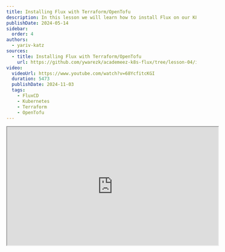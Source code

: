 ```yaml
---
title: Installing Flux with Terraform/OpenTofu
description: In this lesson we will learn how to install Flux on our K8S cluster using Terraform or OpenTofu on GCp.
publishDate: 2024-05-14
sidebar: 
  order: 4
authors:
  - yariv-katz
sources:
  - title: Installing Flux with Terraform/OpenTofu
    url: https://github.com/ywarezk/academeez-k8s-flux/tree/lesson-04/iac
video:
  videoUrl: https://www.youtube.com/watch?v=68YcfitcKGI
  duration: 5473
  publishDate: 2024-11-03
  tags:
    - FluxCD
    - Kubernetes
    - Terraform
    - OpenTofu
---
```


<div class="not-content flex">
  <iframe
		class="mx-auto"
		width="560"
		height="315"
		src="https://www.youtube.com/embed/68YcfitcKGI?si=BlKkN8vWttUFfvG9"
		title="FluxCD - Installing Flux with Terraform/OpenTofu - video"
		allow="accelerometer; clipboard-write; encrypted-media; gyroscope; picture-in-picture; web-share"
		allowFullScreen
		loading="lazy"
		referrerPolicy="strict-origin-when-cross-origin"
		aria-label="FluxCD - Installing Flux with Terraform/OpenTofu - video"
		aria-describedby="iframe-video-description"
  />
</div>

<span id="iframe-video-description" class="sr-only">
This video explains how to install FluxCD on a Kubernetes cluster using Terraform or OpenTofu, covering the creation of a GKE cluster, VPC, subnet, and the configuration of the Flux provider for GitOps.
</span>

In this lesson we will learn how to install [Flux](https://fluxcd.io/) on our [Kubernetes](https://kubernetes.io/) cluster using [OpenTofu](https://opentofu.org/).  
We will write infastructure as code and run it with OpenTofu, but the same code can be used with Terraform.  
This lesson is a naive and simple approach to installing Flux with terraform, it is filled with bad practices and focuses on simplicity, but don't worry, the next lesson after we understand basic flux installation, we will go over best practices and learn how to do things right.  
We focus on simplicity to start with something easy before jumping in to the more complex stuff.  
So remember easy solution, simple solution, for installing Flux with Terraform/OpenTofu, and not best practice recommended solution - for this you will need to jump to the next lesson.

We assume you already have basic terraform knowledge, and we will not go over the basics of terraform in this lesson.

Another important point before we begin is that we will create everything on [GCP](https://cloud.google.com/), if you want an example for other clouds, or you want an example with another infastructure as code technology, submit an issue (or create a PR if you are up to the challenge).
And don't forget to star the [course repository](https://github.com/ywarezk/academeez-k8s-flux), it helps us a lot.

So our emphasis in this lesson is on simplicity, and minimum requirements for bootstrapping a new gcp project, with vpc, subnet, gke cluster and flux installed on it.  

Let's get started.

## What we will cover in this lesson

- The importance of using IAC
- Creating a new project on GCP
- Creating a VPC and subnet
- Creating a GKE cluster
- Installing Flux with the Flux Provider

## What you need to have before starting

- You need to have a [GCP](https://cloud.google.com/) account with an active billing account (meaning you have a credit card attached to the account)
- You need to have IAM user with admin privileges (this is bad practice and we will learn how to do it right in the next lesson - with security in mind)
- You need to have terraform or OpenTofu installed on your machine (this is another bad practice - in the next lesson we will learn how to do it with [Terragrunt](https://terragrunt.gruntwork.io/))

Create a new folder called `iac` and we will place all the infastructure code there.

## GCP

GCP stands for Google Cloud Platform, and it's the cloud provider we will use in this course.  
We do not advocate for GCP, and you can use any cloud provider you want, the concepts between the cloud providers are the similar and you should focus on the concepts and not the cloud provider.  
If enough developers will write a request for a specific cloud provider, we will consider adding it to the course.

## OpenTofu

During this course we will give examples using OpenTofu but the same code can be run with Terraform.  
Again we do not advocate for OpenTofu, and you can use any IAC technology you want, the concepts between the IAC technologies are the similar and you should focus on the concepts and not the IAC technology (the different syntax is not the thing to focus on).  
If enough developers will write a request for a specific IAC technology, we will consider adding it to the course.

## Why it's important to use IAC

It's highly recommended to IAC for creating your cloud resources.  
There are a few advantages of doing so:
- Consistency of cloud resources across environments
- Automation of cloud resources creation
- Easier to scale
- Avoid repeating configurations
- Testing and linting of you IAC.
- Collaboration with other team members
- Disaster recovery - easier to recreate resources
- Can be integrated with CI/CD pipelines

## Terraform Providers

Terraform by itself don't have a lot of power. To give terraform more power we need to tell terraform to install providers for creating certain things.  
When you define a provider you can give that provider an alias name, or use the default name of the provider. Each resource is created by a provider and the prefix of the resource or specifying the provider in the block of the resource will tell terraform which provider will create that resource.  
For example resources that start with `google_` are created by the google provider, and resources that start with `flux_` are created by the flux provider.  
If you decide to give a different name to the provider, you will need to specify the provider in the resource block.  
Some providers will require you to supply additional configurations, for example the Flux Provider will require us to authenticate with our cluster and our github repo.

## required_providers

In terraform/tofu you can specify the providers, provider versions, and location of those providers in a terraform configuration block inside the `required_providers`.  
It's recommended to write there the providers and their versions.  
Create the file `iac/gcp/tofu/providers.tf` with the following:


```terraform
terraform {
	required_version = "~> 1.8"
	required_providers {
		google = {
			version = "~> 6.8"
		}		
	}
}
```

when you bind the version with `~>` it means the the right most number can change, in this example since it's semver it means the minor version can be updated, but the major version should stay the same.  
We also specified the tofu version that we are using (to force similar versions between developers) in the `required_version` field.

## terraform-google-modules

[terraform-google-modules](https://registry.terraform.io/namespaces/terraform-google-modules) is a collection of terraform/tofo modules created by google.
Those modules are highly maintained while focusing on best practices in creating google cloud resources. We will use those modules as much as we can for creating cloud resources.

## Google Provider authentication

We are using the Google Provider to create resources on GCP.  
The Google Provider will have to authenticate with GCP to create resources.
We will need to go to the provider documentation and check [how it authenticates with GCP](https://registry.terraform.io/providers/hashicorp/google/latest/docs/guides/provider_reference#authentication).  
Usually we would like that authentication to be using impersonation of a service account, but more on this in the next lesson. In this lesson we will keep things simple and authenticate using the command:

```bash
gcloud auth application-default login
```

Make sure that your gcp users has enough permissions to create all the resources we are going to create.

## Create a new project on GCP

A [Project in GCP](https://cloud.google.com/resource-manager/docs/creating-managing-projects) is an organizational unit that can help you organize resources in GCP.
You can place the resources under a project, the project will be connected to a billing account, you can set a budget if you don't want the cost of the project running out of control.
The projects will also help us with isolation, so we will place different environments in different projects, and that isolation will also help us with permissions to different team memebers.

We will place all the resources in a new project, so let's create a new project on GCP.
Create a new file `iac/main.tf`, we will place all infastructure code there (another bad practice - no modules no dependencies, this will be fixed in the next lesson).

```terraform
/**
 * With the google provider we can use terrafom to create resources in GCP
 */
provider "google" {  
  user_project_override = true
	project               = var.project_id
  billing_project       = var.project_id
}

/**
 * The terraform-google-modules is a collection of terraform modules that help us create resources in GCP
 * We will use terraform-google-modules/project-factory/google to create our GCP Project
 */
module "project" {
	source = "terraform-google-modules/project-factory/google"
	version = "~> 17.0"
	auto_create_network = false	
	billing_account = var.billing_account
	org_id = var.org_id
	budget_amount = 30
	name = "academeez-k8s-flux"
	random_project_id = true
	create_project_sa = false
	deletion_policy = "ABANDON"
	activate_apis = [
		"compute.googleapis.com",
		"billingbudgets.googleapis.com",
		"cloudresourcemanager.googleapis.com",
		"serviceusage.googleapis.com",	
		"container.googleapis.com"	
	]
}
```

We are creating here a project called `academeez-k8s-flux`.
We are also setting a budget of **30$** for the project.  

Some variables are required here so let's create a `variables.tf` file:

```terraform
variable "billing_account" {
	description = "the gcp billing account that is connected to the project"
	type = string
}

variable "org_id" {
	description = "the gcp organization id"
	type = string
}

variable "project_id" {
	description = "academeez-k8s-flux created project id"
	type = string
}
```

Create a `terraform.tfvars` file and place the following content to populate the variables:

```terraform
org_id = "YOUR_ORG_ID"
billing_account = "YOUR_BILLING_ACCOUNT"
project_id = "id of the created project"
```

Replace `YOUR_ORG_ID` and `YOUR_BILLING_ACCOUNT` with your values, and also set the `project_id` to the created project id.

We can examine what tofu is planning to create by running the command `tofu plan` (or `terraform plan` or terraform).

You can now run `terraform init` and `terraform apply` to create the project.
or with OpenTofu `tofu init` and `tofu apply`.

## Create a VPC and a subnet

[VPC](https://cloud.google.com/vpc/?hl=en) represents a virtual network. A VPC is not associated to a region or a zone, so that private network can span in all the cloud locations.
The VPC will help you with firewall rules and also isolation of resources.
Depending on the use case you can decide that you entire web application resources will be placed in a single VPC, or if you have a more complex network architecture and you want to place teams of microservices in different VPC that is possible as well.
In the usecase of this course we will go with the simple network architecture and create a single VPC for each environment.
The resources within the VPC can communicate with each other, and you can also set firewall rules to allow or block traffic between the resources.
Resources in the VPC can also communicate with GCP services.

[Subnet](https://cloud.google.com/vpc/docs/subnets) is a range of IP addresses in your VPC. it allows you to create certain sections within the VPC which are region associated.
It allows you to create further isolation within the VPC along with adding firewall rules to the subnet.
Although the subnet is in a region it doesn't mean that the resources in the subnet are in the exact same location, they can be spreaded across different zones in that region.

Let's create VPC and a subnet for our cluster.  
At the bottom of the `main.tf` file add the following code:

```terraform
/**
 * We will place our application in a single VPC.
 * We will also create a subnet to place our GKE cluster in.
 */ 
module "vpc" {
	source  = "terraform-google-modules/network/google"
	version = "~> 9.3"

	project_id   = module.project.project_id
	network_name = "academeez-k8s-flux"
	routing_mode = "GLOBAL"

	subnets = [
		{
				subnet_name           = "k8s"
				subnet_ip             = "10.0.0.0/24"
				subnet_region         = "us-central1"
		}
	]
	
	secondary_ranges = {
		k8s = [
			{
				range_name    = "pods"
				ip_cidr_range = "10.1.0.0/16"
			},
			{
				range_name    = "services"
				ip_cidr_range = "10.2.0.0/24"
			}
		]
	}
	
}
```

In the subnet where our k8s cluster will be, we will need to make sure that we have enough IP addresses for our nodes, pods and services.

We added a VPC with a subnet, and we also added secondary ranges for pods and services.  
There are many network architectures, and it highly depends on the organization and the needs of that organization.
In our case we simply went for something simple with enough IP addresses for our needs.

The number of ips in a CIDR of x.x.x.x/y is `2^(32-y)`. where y - means the first y bits are fixed, and the rest can change.

Let's go over the address ranges:
- For the nodes the ip address range is `10.0.0.0/24` which means we have 255 IP addresses for our nodes (first 24 bits are fixed, the rest can change starting from `10.0.0.0`).
- For the pods the ip address range is `10.1.0.0/16` which means we have 65536 IP addresses for our pods (first 16 bits are fixed, the rest can change starting from `10.1.0.0`).
- For the services the ip address range is `10.2.0.0/24` which means we have 255 IP addresses for our services (first 24 bits are fixed, the rest can change starting from `10.2.0.0`).

Notice that we again used the cloud foundation toolkit, and we are using the `terraform-google-modules/network/google` module.
So we will need to run `terraform init` or `tofu init` again, to install the module.

You can now run `terraform apply` or `tofu apply` to create the VPC.

## Create a GKE cluster

GKE is the managed kubernetes cluster service on GCP.
It's highly recommended to use a managed kubernetes service, it provides many advantages like:
- Managed control plane with high availability
- monitoring
- logs
- scaling 
- help with upgrades
After we create our GKE cluster we want our `kubectl` to communicate with that cluster.
To do that we will have to add to the `~/.kube/config` file the cluster information - add a context to our `kubectl`.
Cloud providers are providing a cli tool that will help us add the context of our cluster. The GCP cli - [gcloud](https://cloud.google.com/sdk/docs/install) has a command to do exactly that.

```bash
gcloud container clusters get-credentials <cluster-name> --region=<region> --project=<project-id>
```

Time to create our kubernetes cluster.
At the bottom of the `main.tf` file add the following code:

```terraform
/**
 * This will create our managed kubernetes cluster
 */
module "gke" {
  source                     = "terraform-google-modules/kubernetes-engine/google"
	version                    = "~> 33.1"
	project_id = module.project.project_id
	name = "academeez-k8s-flux"
	region = "us-central1"
	zones = ["us-central1-a", "us-central1-b", "us-central1-f"]
	network = module.vpc.network_name
	subnetwork                 = module.vpc.subnets_names[0]
  ip_range_pods              = module.vpc.subnets_secondary_ranges[0][0].range_name
  ip_range_services          = module.vpc.subnets_secondary_ranges[0][1].range_name
	deletion_protection = false
	node_pools = [
		{
			name                        = "default-node-pool"
			machine_type                = "e2-medium"
			node_locations              = "us-central1-a,us-central1-b,us-central1-f"
			min_count                   = 1
      max_count                   = 10
			initial_node_count          = 3
		}
	]
	
	node_pools_oauth_scopes = {
    all = [
      "https://www.googleapis.com/auth/logging.write",
      "https://www.googleapis.com/auth/monitoring",
    ]
  }
}
```

We are creating a GKE cluster with a single node pool with 1-10 nodes
We are setting the machine type to `e2-medium`.
The node pool will start with 3 nodes.
This is not a production setup, but a simple setup for learning purposes (we will go over more professional and production ready cluster on the next lesson).

We need to init and run our code again, so run `terraform init` or `tofu init`, and then run `terraform apply` or `tofu apply` to create the GKE cluster.

## Install Flux

Flux can be installed using terraform/tofo. For that we will need to use the [Flux Provider](https://registry.terraform.io/providers/fluxcd/flux/latest/docs).
We will have to configure the Flux provider and give information on our k8s cluster as well as information about our git repository.

### Advantages of using IAC for installing Flux

Installing Flux with infastucture as code (IAC), in our example OpenTofu/Terraform (but other solutions can be used as well) has several advantages:
- Flux installation is declarative.
- Flux version installed is declarative and the same in all of our cluster
- Easier to install and update Flux in multiple clusters
- Easier to add or remove flux components from all of our clusters.


We can easily duplicate the same setup on different clusters, and if we need to make changes, we can do it in the code and run it again and easily apply it to all our clusters.
This is a most if you are in a bigger organization with multiple clusters, or have many teams and want to arrange a multi-tenant solution for your organization.

In case you are managing one cluster, and you are the only one managing it, then the advantages are less important, and you can use the CLI to install Flux.

### Authenticate tofu with the cluster

If tofu will need to create resources in our k8s cluster, it will need to authenticate with the cluster.
There are different ways to authenticate with the cluster, for example tofu can use our `kubectl` and the `kubectl` has to authenticate before running tofu with the right cluster.
But this sort of authentication can be problematic, mistakes can be made and it can accidently run not on the cluster that you want it to. Also it will be even harder if multiple team memebers are using that IAC project.
Each one of them will need to make sure to authenticate to the right cluster, things will get more messy as you have more clusters and more developers.
It's best to authenticate as declarative as possible where the cluster is mentioned in the authentication logic.
It would also be best to use a short lived token for the authentication. 
One way to authenticate tofu with the cluster (either with the Flux provider or with the kubernetes provider, which is the same) is to use the cloud provider cli tool.
The configuration is allowing us to authenticate by generating a short lived token using the cloud provider cli tool, it's called the **Exec Plugin**.
In `gcloud` to extend the cli for that extra functionality we can use the `gcloud-gke-auth-plugin` command.
We install it by running the command:

```bash
gcloud components install gke-gcloud-auth-plugin
```

the [gke-gcloud-auth-plugin](https://cloud.google.com/blog/products/containers-kubernetes/kubectl-auth-changes-in-gke) is the best way at the time of this writing to authenticate with the cluster in our tofu code.

Let's install Flux on our cluster.

The first thing we will do is tell Tofu that we want the Flux provider to be installed.
Modify the `providers.tf` file to include the Flux provider:

```terraform
terraform {
	required_version = "~> 1.8"
	required_providers {
		google = {
			version = "~> 6.8"
		}
		flux = {
			source = "fluxcd/flux"
			version = "~> 1.4"
		}
	}
}
```

We will need to configure terraform flux provider, and also install flux on our cluster with the `flux_bootstrap_git` resource.
In the `main.tf` file add the following code:

```terraform
/**
 * Configuring the flux provider will allow us to install flux in our cluster
 * we need to authenticate the flux provider with our GKE cluster and with our github repo
 */
provider "flux" {
	kubernetes = {
		host = module.gke.endpoint
		cluster_ca_certificate = base64decode(module.gke.ca_certificate)
		exec = {
			api_version = "client.authentication.k8s.io/v1beta1"
			command = "gke-gcloud-auth-plugin"
		}
	}
	git = {
    url = "https://github.com/ywarezk/academeez-k8s-flux.git"
    http = {
      username = "git" # This can be any string when using a personal access token
      password = var.github_pat
    }
  }
}

/**
 * This will install flux on our GKE cluster
 */
resource "flux_bootstrap_git" "flux_test_cluster" {
	path = "clusters/prod"	
}
```

The flux provider will need to authenticate to the cluster and to the git repository.
We are providing the data needed for the provider to authenticate to the cluster, where some of the data is taken from the `module.gke` output.

Flux provider will also need to authenticate with the git repository, so for this we need to supply a **PAT** (Personal Access Token) for the git repository.
You have full instructions on how to create a PAT in the [first lesson](https://www.academeez.com/en/course/kubernetes/flux/installation#pat---personal-access-token) of the course where we installed Flux using the cli (it's the same PAT).

We need to add some variables to the `variables.tf` file:

```terraform
variable "github_pat" {
	description = "The token used to talk to our github repo"
	type = string
}
```

And in the `terraform.tfvars` file add the following lines:

```terraform
github_pat=XXX
```

After this we are now ready to install Flux on our cluster.


Run `terraform init` or `tofu init` and then run `terraform apply` or `tofu apply` to install Flux on your cluster.

## Check your cluster

```bash
kubectl get pods -n flux-system
```

We can examine all the flux pods and see that all of them are running

## Summary

If you are managing a single cluster it's not that important if you install flux using CLI or terraform, but when things start to scale, and you have multiple clusters, or you have multiple teams, or you have multiple environments, then it's important to have your infastructure and flux installation using IAC.
As a reminder this is the minimal setup, and in the next lesson we will go over best practices and how to do things right.
Everything in our course repo is declarative, so you can create the cluster before a lesson and also run `tofu destroy` after the lesson to save money and only use the resources on the lessons.
During this course we will show cloud infrastructure as code examples using OpenTofu, but you can use Terraform or any other IAC technology you want, feel free to raise an issue if you want an example in another technology or cloud placed in our course repository.
Check out the source code [here](https://github.com/ywarezk/academeez-k8s-flux/tree/lesson-04/iac)
